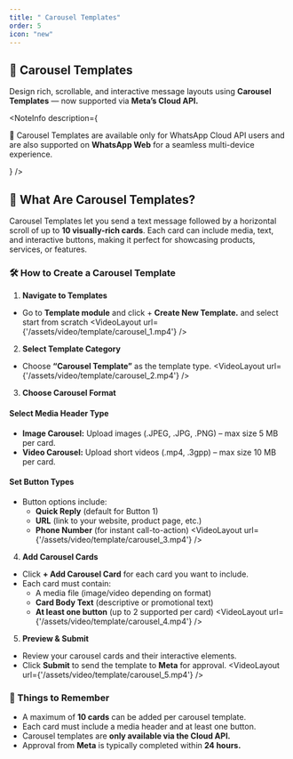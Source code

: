 ```yaml
---
title: " Carousel Templates"
order: 5
icon: "new"
---
```


## 🎠 Carousel Templates
Design rich, scrollable, and interactive message layouts using **Carousel Templates** — now supported via **Meta’s Cloud API.**

<NoteInfo
  description={
    <p className="text-sm text-fd-foreground !my-0 px-2 py-2">
     🔔 Carousel Templates are available only for WhatsApp Cloud API users and are also supported on <strong>WhatsApp Web</strong> for a seamless multi-device experience.
    </p>
  }
/>

## 🧩 What Are Carousel Templates?
Carousel Templates let you send a text message followed by a horizontal scroll of up to **10 visually-rich cards**. Each card can include media, text, and interactive buttons, making it perfect for showcasing products, services, or features.

### 🛠️ How to Create a Carousel Template
1. **Navigate to  Templates**
- Go to **Template module** and click + **Create New Template.** and select start from scratch
<VideoLayout url={'/assets/video/template/carousel_1.mp4'} />

2. **Select Template Category**
- Choose **“Carousel Template”** as the template type.
<VideoLayout url={'/assets/video/template/carousel_2.mp4'} />

3. **Choose Carousel Format**

#### Select Media Header Type
- **Image Carousel:** Upload images (.JPEG, .JPG, .PNG) – max size 5 MB per card.
- **Video Carousel:** Upload short videos (.mp4, .3gpp) – max size 10 MB per card.

#### Set Button Types
- Button options include:
  - **Quick Reply** (default for Button 1)
  - **URL** (link to your website, product page, etc.)
  - **Phone Number** (for instant call-to-action)
<VideoLayout url={'/assets/video/template/carousel_3.mp4'} />

4. **Add Carousel Cards**

- Click **+ Add Carousel Card** for each card you want to include.
- Each card must contain:
  - A media file (image/video depending on format)
  - **Card Body Text** (descriptive or promotional text)
  - **At least one button** (up to 2 supported per card)
<VideoLayout url={'/assets/video/template/carousel_4.mp4'} />

5. **Preview & Submit**
- Review your carousel cards and their interactive elements.
- Click **Submit** to send the template to **Meta** for approval.
<VideoLayout url={'/assets/video/template/carousel_5.mp4'} />

### 📌 Things to Remember
- A maximum of **10 cards** can be added per carousel template.
- Each card must include a media header and at least one button.
- Carousel templates are **only available via the Cloud API.**
- Approval from **Meta** is typically completed within **24 hours.**
